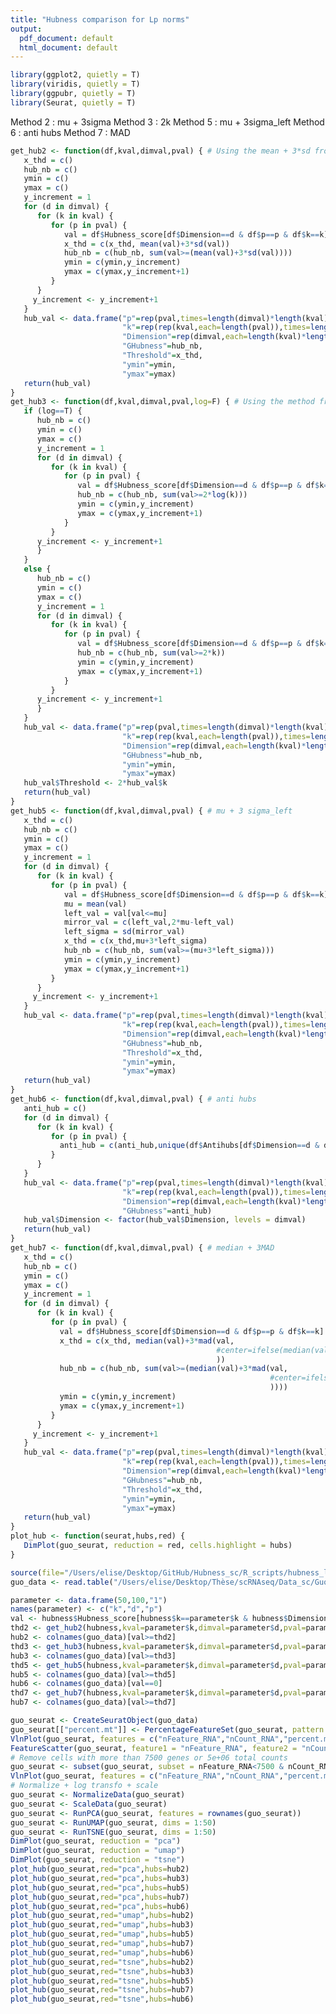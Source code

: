 ```yaml
---
title: "Hubness comparison for Lp norms"
output:
  pdf_document: default
  html_document: default
---
```


```r
library(ggplot2, quietly = T)
library(viridis, quietly = T)
library(ggpubr, quietly = T)
library(Seurat, quietly = T)
```

Method 2 : mu + 3sigma
Method 3 : 2k
Method 5 : mu + 3sigma_left
Method 6 : anti hubs
Method 7 : MAD

```r
get_hub2 <- function(df,kval,dimval,pval) { # Using the mean + 3*sd from Tomasev
   x_thd = c()
   hub_nb = c()
   ymin = c()
   ymax = c()
   y_increment = 1
   for (d in dimval) {
      for (k in kval) {
         for (p in pval) {
            val = df$Hubness_score[df$Dimension==d & df$p==p & df$k==k]
            x_thd = c(x_thd, mean(val)+3*sd(val))
            hub_nb = c(hub_nb, sum(val>=(mean(val)+3*sd(val))))
            ymin = c(ymin,y_increment)
            ymax = c(ymax,y_increment+1)
         }
      }
     y_increment <- y_increment+1
   }
   hub_val <- data.frame("p"=rep(pval,times=length(dimval)*length(kval)),
                         "k"=rep(rep(kval,each=length(pval)),times=length(dimval)),
                         "Dimension"=rep(dimval,each=length(kval)*length(pval)),
                         "GHubness"=hub_nb,
                         "Threshold"=x_thd,
                         "ymin"=ymin,
                         "ymax"=ymax)
   return(hub_val)
}
get_hub3 <- function(df,kval,dimval,pval,log=F) { # Using the method from [1] >= 2k
   if (log==T) {
      hub_nb = c()
      ymin = c()
      ymax = c()
      y_increment = 1
      for (d in dimval) {
         for (k in kval) {
            for (p in pval) {
               val = df$Hubness_score[df$Dimension==d & df$p==p & df$k==k]
               hub_nb = c(hub_nb, sum(val>=2*log(k)))
               ymin = c(ymin,y_increment)
               ymax = c(ymax,y_increment+1)
            }
         }
      y_increment <- y_increment+1
      }
   }
   else {
      hub_nb = c()
      ymin = c()
      ymax = c()
      y_increment = 1
      for (d in dimval) {
         for (k in kval) {
            for (p in pval) {
               val = df$Hubness_score[df$Dimension==d & df$p==p & df$k==k]
               hub_nb = c(hub_nb, sum(val>=2*k))
               ymin = c(ymin,y_increment)
               ymax = c(ymax,y_increment+1)
            }
         }
      y_increment <- y_increment+1
      }
   }
   hub_val <- data.frame("p"=rep(pval,times=length(dimval)*length(kval)),
                         "k"=rep(rep(kval,each=length(pval)),times=length(dimval)),
                         "Dimension"=rep(dimval,each=length(kval)*length(pval)),
                         "GHubness"=hub_nb,
                         "ymin"=ymin,
                         "ymax"=ymax)
   hub_val$Threshold <- 2*hub_val$k
   return(hub_val)
}
get_hub5 <- function(df,kval,dimval,pval) { # mu + 3 sigma_left
   x_thd = c()
   hub_nb = c()
   ymin = c()
   ymax = c()
   y_increment = 1
   for (d in dimval) {
      for (k in kval) {
         for (p in pval) {
            val = df$Hubness_score[df$Dimension==d & df$p==p & df$k==k]
            mu = mean(val)
            left_val = val[val<=mu]
            mirror_val = c(left_val,2*mu-left_val)
            left_sigma = sd(mirror_val)
            x_thd = c(x_thd,mu+3*left_sigma)
            hub_nb = c(hub_nb, sum(val>=(mu+3*left_sigma)))
            ymin = c(ymin,y_increment)
            ymax = c(ymax,y_increment+1)
         }
      }
     y_increment <- y_increment+1
   }
   hub_val <- data.frame("p"=rep(pval,times=length(dimval)*length(kval)),
                         "k"=rep(rep(kval,each=length(pval)),times=length(dimval)),
                         "Dimension"=rep(dimval,each=length(kval)*length(pval)),
                         "GHubness"=hub_nb,
                         "Threshold"=x_thd,
                         "ymin"=ymin,
                         "ymax"=ymax)
   return(hub_val)
}
get_hub6 <- function(df,kval,dimval,pval) { # anti hubs
   anti_hub = c()
   for (d in dimval) {
      for (k in kval) {
         for (p in pval) {
           anti_hub = c(anti_hub,unique(df$Antihubs[df$Dimension==d & df$p==p & df$k==k]))
         }
      }
   }
   hub_val <- data.frame("p"=rep(pval,times=length(dimval)*length(kval)),
                         "k"=rep(rep(kval,each=length(pval)),times=length(dimval)),
                         "Dimension"=rep(dimval,each=length(kval)*length(pval)),
                         "GHubness"=anti_hub)
   hub_val$Dimension <- factor(hub_val$Dimension, levels = dimval)
   return(hub_val)
}
get_hub7 <- function(df,kval,dimval,pval) { # median + 3MAD
   x_thd = c()
   hub_nb = c()
   ymin = c()
   ymax = c()
   y_increment = 1
   for (d in dimval) {
      for (k in kval) {
         for (p in pval) {
           val = df$Hubness_score[df$Dimension==d & df$p==p & df$k==k]
           x_thd = c(x_thd, median(val)+3*mad(val,
                                              #center=ifelse(median(val)!=0,median(val),1)
                                              ))
           hub_nb = c(hub_nb, sum(val>=(median(val)+3*mad(val,
                                                          #center=ifelse(median(val)!=0,median(val),1)
                                                          ))))
           ymin = c(ymin,y_increment)
           ymax = c(ymax,y_increment+1)
         }
      }
     y_increment <- y_increment+1
   }
   hub_val <- data.frame("p"=rep(pval,times=length(dimval)*length(kval)),
                         "k"=rep(rep(kval,each=length(pval)),times=length(dimval)),
                         "Dimension"=rep(dimval,each=length(kval)*length(pval)),
                         "GHubness"=hub_nb,
                         "Threshold"=x_thd,
                         "ymin"=ymin,
                         "ymax"=ymax)
   return(hub_val)
}
plot_hub <- function(seurat,hubs,red) {
   DimPlot(guo_seurat, reduction = red, cells.highlight = hubs)
}
```

```r
source(file="/Users/elise/Desktop/GitHub/Hubness_sc/R_scripts/hubness_load_write_data_guo.R")
guo_data <- read.table("/Users/elise/Desktop/Thèse/scRNAseq/Data_sc/Guo_lung_2018/GSE99254_NSCLC.TCell.S9055.count.labeled.txt")
```

```r
parameter <- data.frame(50,100,"1")
names(parameter) <- c("k","d","p")
val <- hubness$Hubness_score[hubness$k==parameter$k & hubness$Dimension==parameter$d & hubness$p==parameter$p]
thd2 <- get_hub2(hubness,kval=parameter$k,dimval=parameter$d,pval=parameter$p)$Threshold
hub2 <- colnames(guo_data)[val>=thd2]
thd3 <- get_hub3(hubness,kval=parameter$k,dimval=parameter$d,pval=parameter$p)$Threshold
hub3 <- colnames(guo_data)[val>=thd3]
thd5 <- get_hub5(hubness,kval=parameter$k,dimval=parameter$d,pval=parameter$p)$Threshold
hub5 <- colnames(guo_data)[val>=thd5]
hub6 <- colnames(guo_data)[val==0]
thd7 <- get_hub7(hubness,kval=parameter$k,dimval=parameter$d,pval=parameter$p)$Threshold
hub7 <- colnames(guo_data)[val>=thd7]
```

```r
guo_seurat <- CreateSeuratObject(guo_data)
guo_seurat[["percent.mt"]] <- PercentageFeatureSet(guo_seurat, pattern = "^MT-")
VlnPlot(guo_seurat, features = c("nFeature_RNA","nCount_RNA","percent.mt"))
FeatureScatter(guo_seurat, feature1 = "nFeature_RNA", feature2 = "nCount_RNA")
# Remove cells with more than 7500 genes or 5e+06 total counts
guo_seurat <- subset(guo_seurat, subset = nFeature_RNA<7500 & nCount_RNA<5e+06) # 9048 cells
VlnPlot(guo_seurat, features = c("nFeature_RNA","nCount_RNA","percent.mt"))
# Normalize + log transfo + scale
guo_seurat <- NormalizeData(guo_seurat)
guo_seurat <- ScaleData(guo_seurat)
guo_seurat <- RunPCA(guo_seurat, features = rownames(guo_seurat))
guo_seurat <- RunUMAP(guo_seurat, dims = 1:50)
guo_seurat <- RunTSNE(guo_seurat, dims = 1:50)
DimPlot(guo_seurat, reduction = "pca")
DimPlot(guo_seurat, reduction = "umap")
DimPlot(guo_seurat, reduction = "tsne")
plot_hub(guo_seurat,red="pca",hubs=hub2)
plot_hub(guo_seurat,red="pca",hubs=hub3)
plot_hub(guo_seurat,red="pca",hubs=hub5)
plot_hub(guo_seurat,red="pca",hubs=hub7)
plot_hub(guo_seurat,red="pca",hubs=hub6)
plot_hub(guo_seurat,red="umap",hubs=hub2)
plot_hub(guo_seurat,red="umap",hubs=hub3)
plot_hub(guo_seurat,red="umap",hubs=hub5)
plot_hub(guo_seurat,red="umap",hubs=hub7)
plot_hub(guo_seurat,red="umap",hubs=hub6)
plot_hub(guo_seurat,red="tsne",hubs=hub2)
plot_hub(guo_seurat,red="tsne",hubs=hub3)
plot_hub(guo_seurat,red="tsne",hubs=hub5)
plot_hub(guo_seurat,red="tsne",hubs=hub7)
plot_hub(guo_seurat,red="tsne",hubs=hub6)
```

